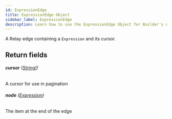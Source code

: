 ```yaml
---
id: ExpressionEdge
title: ExpressionEdge Object
sidebar_label: ExpressionEdge
description: Learn how to use the ExpressionEdge Object for Builder's API.
---
```


A Relay edge containing a `Expression` and its cursor.

## Return fields

###### <b>cursor</b> ([String!](/self-managed/composer/builder/api/schema/scalar/String.mdx))

A cursor for use in pagination

###### <b>node</b> ([Expression](/self-managed/composer/builder/api/schema/object/Expression.mdx))

The item at the end of the edge
